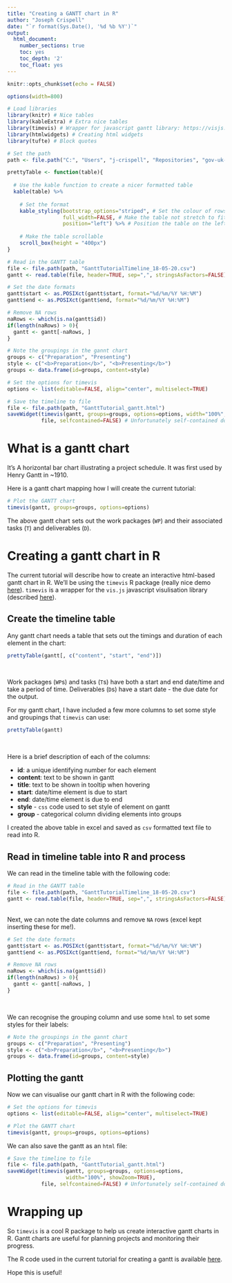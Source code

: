 ```yaml
---
title: "Creating a GANTT chart in R"
author: "Joseph Crispell"
date: "`r format(Sys.Date(), '%d %b %Y')`"
output:
  html_document:
    number_sections: true
    toc: yes
    toc_depth: '2'
    toc_float: yes
---
```


```r
knitr::opts_chunk$set(echo = FALSE)
```

```r
options(width=800)
```

```r
# Load libraries
library(knitr) # Nice tables
library(kableExtra) # Extra nice tables
library(timevis) # Wrapper for javascript gantt library: https://visjs.org/
library(htmlwidgets) # Creating html widgets
library(tufte) # Block quotes

# Set the path
path <- file.path("C:", "Users", "j-crispell", "Repositories", "gov-uk-rap-materials", "CreatingAGantt")
```

```r
prettyTable <- function(table){
  
  # Use the kable function to create a nicer formatted table
  kable(table) %>%
  
    # Set the format
    kable_styling(bootstrap_options="striped", # Set the colour of rows
                  full_width=FALSE, # Make the table not stretch to fit the page
                  position="left") %>% # Position the table on the left
  
    # Make the table scrollable
    scroll_box(height = "400px")
}
```

```r
# Read in the GANTT table
file <- file.path(path, "GanttTutorialTimeline_18-05-20.csv")
gantt <- read.table(file, header=TRUE, sep=",", stringsAsFactors=FALSE)

# Set the date formats
gantt$start <- as.POSIXct(gantt$start, format="%d/%m/%Y %H:%M")
gantt$end <- as.POSIXct(gantt$end, format="%d/%m/%Y %H:%M")

# Remove NA rows
naRows <- which(is.na(gantt$id))
if(length(naRows) > 0){
  gantt <- gantt[-naRows, ]
}
```

```r
# Note the groupings in the gannt chart
groups <- c("Preparation", "Presenting")
style <- c("<b>Preparation</b>", "<b>Presenting</b>")
groups <- data.frame(id=groups, content=style)

# Set the options for timevis
options <- list(editable=FALSE, align="center", multiselect=TRUE)

# Save the timeline to file
file <- file.path(path, "GanttTutorial_gantt.html")
saveWidget(timevis(gantt, groups=groups, options=options, width="100%", showZoom=TRUE), 
           file, selfcontained=FALSE) # Unfortunately self-contained doesn't work
```

# What is a gantt chart

It's A horizontal bar chart illustrating a project schedule. It was first used by Henry Gantt in ~1910.

Here is a gantt chart mapping how I will create the current tutorial:

```r

# Plot the GANTT chart
timevis(gantt, groups=groups, options=options)
```

The above gantt chart sets out the work packages (`WP`) and their associated tasks (`T`) and deliverables (`D`).

# Creating a gantt chart in R

The current tutorial will describe how to create an interactive html-based gantt chart in R. We'll be using the `timevis` R package (really nice demo [here](https://daattali.com/shiny/timevis-demo/)). `timevis` is a wrapper for the `vis.js` javascript visulisation library (described [here](https://visjs.org/)).

## Create the timeline table

Any gantt chart needs a table that sets out the timings and duration of each element in the chart:

```r
prettyTable(gantt[, c("content", "start", "end")])
```

<br>

Work packages (`WP`s) and tasks (`T`s) have both a start and end date/time and take a period of time. Deliverables (`D`s) have a start date - the due date for the output.

For my gantt chart, I have included a few more columns to set some style and groupings that `timevis` can use:

```r
prettyTable(gantt)
```

<br>

Here is a brief description of each of the columns:

- **id**: a unique identifying number for each element
- **content**: text to be shown in gantt
- **title**: text to be shown in tooltip when hovering
- **start**: date/time element is due to start
- **end**: date/time element is due to end
- **style** - `css` code used to set style of element on gantt
- **group** - categorical column dividing elements into groups

I created the above table in excel and saved as `csv` formatted text file to read into R.

## Read in timeline table into R and process

We can read in the timeline table with the following code:

```r
# Read in the GANTT table
file <- file.path(path, "GanttTutorialTimeline_18-05-20.csv")
gantt <- read.table(file, header=TRUE, sep=",", stringsAsFactors=FALSE)
```

<br>
Next, we can note the date columns and remove `NA` rows (excel kept inserting these for me!).

```r
# Set the date formats
gantt$start <- as.POSIXct(gantt$start, format="%d/%m/%Y %H:%M")
gantt$end <- as.POSIXct(gantt$end, format="%d/%m/%Y %H:%M")

# Remove NA rows
naRows <- which(is.na(gantt$id))
if(length(naRows) > 0){
  gantt <- gantt[-naRows, ]
}
```

<br>

We can recognise the grouping column and use some `html` to set some styles for their labels:

```r
# Note the groupings in the gannt chart
groups <- c("Preparation", "Presenting")
style <- c("<b>Preparation</b>", "<b>Presenting</b>")
groups <- data.frame(id=groups, content=style)
```

## Plotting the gantt

Now we can visualise our gantt chart in R with the following code:

```r
# Set the options for timevis
options <- list(editable=FALSE, align="center", multiselect=TRUE)

# Plot the GANTT chart
timevis(gantt, groups=groups, options=options)
```

We can also save the gantt as an `html` file:
```r
# Save the timeline to file
file <- file.path(path, "GanttTutorial_gantt.html")
saveWidget(timevis(gantt, groups=groups, options=options, 
                   width="100%", showZoom=TRUE), 
           file, selfcontained=FALSE) # Unfortunately self-contained doesn't work well for me
```

# Wrapping up

So `timevis` is a cool R package to help us create interactive gantt charts in R. Gantt charts are useful for planning projects and monitoring their progress.

The R code used in the current tutorial for creating a gantt is available [here](https://github.com/datasciencecampus/gov-uk-rap-materials/blob/master/CreatingAGantt/CreateGanttChart_18-05-20.R).

Hope this is useful!
